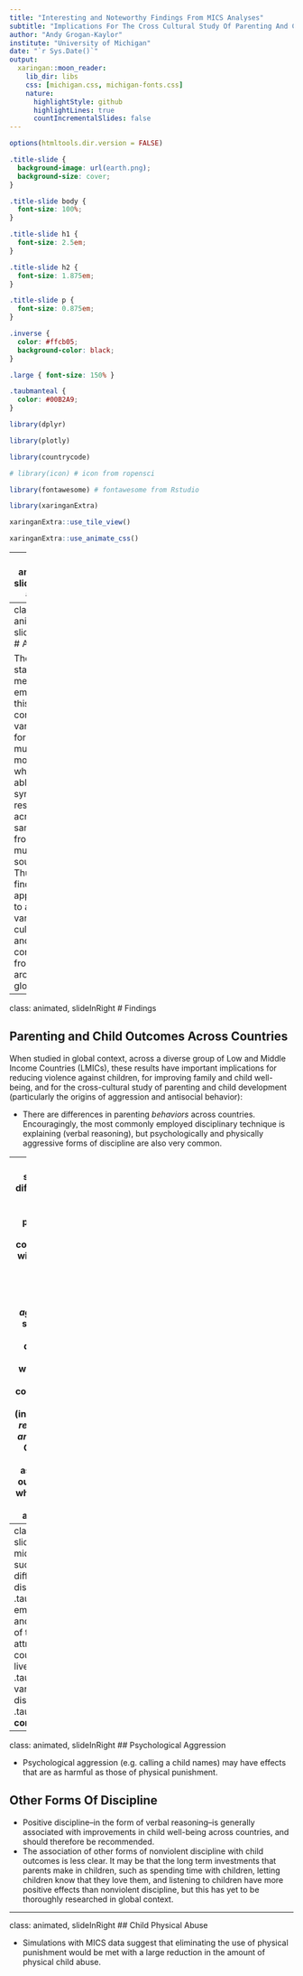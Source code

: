 ```yaml
---
title: "Interesting and Noteworthy Findings From MICS Analyses"
subtitle: "Implications For The Cross Cultural Study Of Parenting And Child Development"
author: "Andy Grogan-Kaylor"
institute: "University of Michigan"
date: "`r Sys.Date()`"
output:
  xaringan::moon_reader:
    lib_dir: libs
    css: [michigan.css, michigan-fonts.css]
    nature:
      highlightStyle: github
      highlightLines: true
      countIncrementalSlides: false
---
```


```r

options(htmltools.dir.version = FALSE)

```

```css

.title-slide {
  background-image: url(earth.png);
  background-size: cover;
}

.title-slide body {
  font-size: 100%;
}

.title-slide h1 {
  font-size: 2.5em;
}

.title-slide h2 {
  font-size: 1.875em;
}

.title-slide p {
  font-size: 0.875em;
}

.inverse {
  color: #ffcb05;
  background-color: black; 
}

.large { font-size: 150% }

.taubmanteal {
  color: #00B2A9;
}

```

```r

library(dplyr)

library(plotly)

library(countrycode)

# library(icon) # icon from ropensci

library(fontawesome) # fontawesome from Rstudio

library(xaringanExtra)

xaringanExtra::use_tile_view()

xaringanExtra::use_animate_css()

```

---
class: animated, slideInRight
# Data

The findings below are drawn from studies using the *Multiple Indicator Cluster Surveys* (MICS) conducted by UNICEF. Data include more than 200,000 families from a diverse sample of approximately 60 Low and Middle Income (LMICS) around the world.

```r

country <- c("Algeria",  "Argentina",  "Bangladesh",  "Barbados",  "Belarus",  "Belize",  "Benin",  "Bosnia and Herzegovina",  "Cameroon",  "Central African Republic",  "Chad",  "Democratic Republic of the Congo",  "Republic of the Congo",  "Costa Rica",  "Cote d'Ivoire",  "Dominican Republic",  "El Salvador",  "Eswatini",  "Ghana",  "Guinea",  "Guinea Bissau",  "Guyana",  "Iraq",  "Jamaica",  "Kazakhstan",  "Kenya",  "Kosovo",  "Kyrgyzstan",  "Laos", "Macedonia",  "Madagascar",  "Malawi",  "Mali",  "Mauritania",  "Mexico",  "Moldova",  "Mongolia",  "Montenegro",  "Nepal",  "Nigeria",  "Pakistan",  "Panama",  "Paraguay",  "Sao Tome and Principe",  "Senegal",  "Serbia",  "Sierra Leone",  "Somalia",  "St. Lucia",  "State of Palestine",  "Suriname",  "Thailand",  "The Gambia",  "Togo",  "Trinidad and Tobago",  "Tunisia",  "Turkmenistan",  "Ukraine",  "Uruguay",  "Vietnam",  "Zimbabwe")

MICScountries <- data.frame(country)

MICScountries$country_iso <- countrycode(MICScountries$country, 
                                 'country.name', 
                                 'iso3c')

```

```r

g <- list(showframe = TRUE, 
          showcoastlines = TRUE, 
          showcountries = TRUE,
          showland = TRUE,
          countrycolor = toRGB("grey"),
          showocean = FALSE,
          # oceancolor = toRGB("steelblue1"),
          # projection = list(type = 'robinson'),
          projection = list(type = 'orthographic',
                            rotation = list(lon = 0,
                                            lat = 0,
                                            roll = 0)),
          showland = TRUE,
          landcolor = toRGB("lightgrey"))

t <- list(
  family = "sans serif",
  size = 8,
  color = toRGB("black"))

l <- list(color = toRGB("black"), width = 0.5)

p0 <- MICScountries %>% 
  plot_geo() %>% 
  add_trace(z = 1,
    text = ~country, 
    colors = "#009edb",
    hoverinfo = 'text',
    locations = ~country_iso, 
    showscale = FALSE,
    marker = list(size=10, line = l)) %>%
  layout(geo = g)

 
  p0


```

---
class: animated, slideInRight
# Analysis

The statistical methods employed in this work consist of various forms of multilevel models which are able to synthesize results across samples from multiple sources. Thus these findings are applicable to a diverse variety of cultures and contexts from around the globe.

---
class: animated, slideInRight
# Findings

## Parenting and Child Outcomes Across Countries

When studied in global context, across a diverse group of Low and Middle Income Countries (LMICs), these results have important implications for reducing violence against children, for improving family and child well-being, and for the cross-cultural study of parenting and child development (particularly the origins of aggression and antisocial behavior):

* There are differences in parenting *behaviors* across countries. Encouragingly, the most commonly employed disciplinary technique is explaining (verbal reasoning), but psychologically and physically aggressive forms of discipline are also very common.

---
class: animated, slideInRight
* These differences in parenting *behaviors* notwithstanding, physical punishment (spanking) is consistently associated with *decreases in child socio-emotional development*, and particularly with *increases in child aggression*.
    + There is some variation in the effects of parental discipline (including spanking), on child well-being, but across multiple diverse countries, the *effects* of parental discipline (including spanking) are *remarkably consistent and nearly universal*.
    + Country level norms seem to have an association with child outcomes. In countries where spanking is more normative, child aggression is higher. 

---
class: animated, slideInRight, inverse, middle
.large[Put more succinctly, there are differences in the disciplinary .taubmanteal[**methods**] employed by parents--and a modest percentage of these differences are attributable to the country in which parents live--but the .taubmanteal[**effects**] of various forms of discipline are .taubmanteal[**remarkably consistent**].]

---
class: animated, slideInRight
## Psychological Aggression
    
* Psychological aggression (e.g. calling a child names) may have effects that are as harmful as those of physical punishment.

## Other Forms Of Discipline

* Positive discipline--in the form of verbal reasoning--is generally associated with improvements in child well-being across countries, and should therefore be recommended. 
* The association of other forms of nonviolent discipline with child outcomes is less clear. It may be that the long term investments that parents make in children, such as spending time with children, letting children know that they love them, and listening to children have more positive effects than nonviolent discipline, but this has yet to be thoroughly researched in global context.

---
class: animated, slideInRight
## Child Physical Abuse

* Simulations with MICS data suggest that eliminating the use of physical punishment would be met with a large reduction in the amount of physical child abuse.







